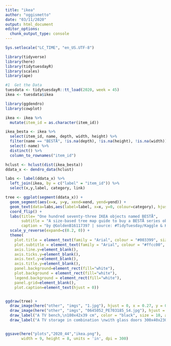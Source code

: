 ```yaml
---
title: "ikea"
author: "oggismetto"
date: "03/11/2020"
output: html_document
editor_options: 
  chunk_output_type: console
---
```


```r

Sys.setlocale("LC_TIME", "en_US.UTF-8")

library(tidyverse)
library(here)
library(tidytuesdayR)
library(scales)
library(ape)

#1  Get the Data
tuesdata <- tidytuesdayR::tt_load(2020, week = 45)
ikea <- tuesdata$ikea

```

```r
library(ggdendro)
library(cowplot)

ikea <- ikea %>%
  mutate(item_id = as.character(item_id))

ikea_besta <- ikea %>%
  select(item_id, name, depth, width, height) %>%
  filter(name == "BESTÅ", !is.na(depth), !is.na(height), !is.na(width)) %>%
  select(-name) %>%
  distinct() %>%
  column_to_rownames("item_id") 

hclust <- hclust(dist(ikea_besta))
ddata_x <- dendro_data(hclust)

labs <- label(ddata_x) %>%
  left_join(ikea, by = c("label" = "item_id")) %>%
  select(x,y,label, category, link)

tree <- ggplot(segment(ddata_x)) +
  geom_segment(aes(x=x, y=y, xend=xend, yend=yend)) +
  geom_text(data=labs,aes(label=label, x=x, y=0, colour=category), hjust=0, size = 2)+
  coord_flip() + 
  labs(title= "One hundred seventy-three IKEA objects named BESTÅ",
       subtitle = "A size-based tree map guide to buy a BESTÅ series object",
       caption = "by @GoldenB16117397 | source: #TidyTuesday/Kaggle & Kaggle | IKEA") +
  scale_y_reverse(expand=c(0.2, 0)) + 
  theme(
    plot.title = element_text(family = "Arial", colour = "#003399", size = 24, face = "bold"),
    plot.subtitle = element_text(family = "Arial", colour = "#ffcc00", face = "bold", size = 20, margin = margin(b = 22)),
    axis.line.y=element_blank(),
    axis.ticks.y=element_blank(),
    axis.text.y=element_blank(),
    axis.title.y=element_blank(),
    panel.background=element_rect(fill="white"), 
    plot.background = element_rect(fill="white"),
    legend.background = element_rect(fill="white"),
    panel.grid=element_blank(),
    plot.caption=element_text(hjust = 0))


ggdraw(tree) +
  draw_image(here("other", "imgs", "1.jpg"), hjust = 0, x = 0.27, y = 0.35, scale = 0.2)+
  draw_image(here("other", "imgs", "0645052_PE703185_S4.jpg"), hjust = 0, x = 0.27, y = -0.4, scale = 0.2) + 
  draw_label("A TV bench,\n180x42x39 cm", color = "black", size = 10, angle = 0, x = 0.76, y = 0.8)+ 
  draw_label("A TV storage in combination \nwith glass doors 300x40x230 cm", color = "black", size = 10, angle = 0, x = 0.78, y = 0.22)


ggsave(here("plots","2020_44","ikea.png"),
       width = 9, height = 8, units = 'in', dpi = 300)


```
